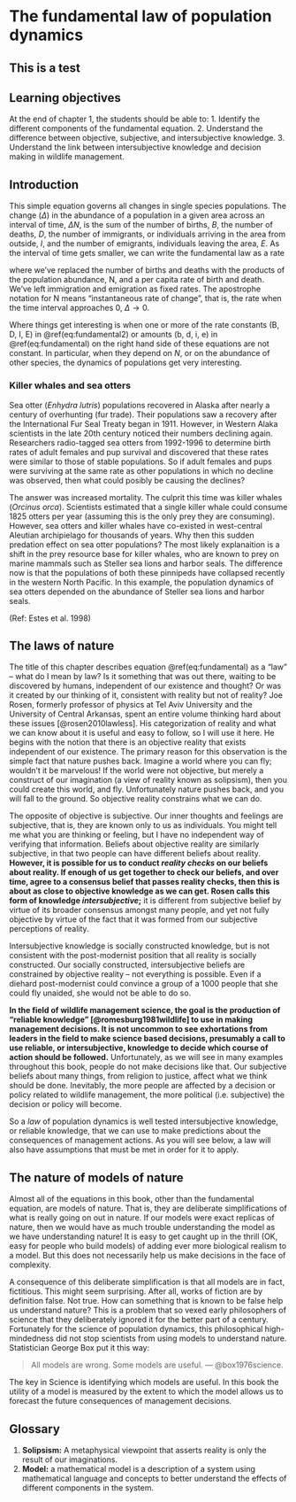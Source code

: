 # The fundamental law of population dynamics {#chap:fundamental}

## This is a test

## Learning objectives
At the end of chapter 1, the students should be able to: 
1. Identify the different components of the fundamental equation. 
2. Understand the difference between objective, subjective, and intersubjective knowledge. 
3. Understand the link between intersubjective knowledge and decision making in wildlife management. 

## Introduction

\begin{equation}
  \Delta N = B - D + I - E
  (\#eq:fundamental)
\end{equation}

This simple equation governs all changes in single species populations. The change ($\Delta$) in the abundance of a
population in a given area across an interval of time, $\Delta N$, is the sum of the number of births, $B$, the
number of deaths, $D$, the number of immigrants, or individuals arriving in the area from outside, $I$, and
the number of emigrants, individuals leaving the area, $E$. As the interval of time gets smaller, we can write the fundamental law as a rate

\begin{equation}
N' = bN - dN + i - e
(\#eq:fundamental2)
\end{equation}

where we’ve replaced the number of births and deaths with the products of the population abundance, N, and a per capita rate of birth and death. We’ve left immigration and emigration as fixed rates. The apostrophe notation for N means "instantaneous rate of change", that is, the rate when the time interval approaches 0, $\Delta \rightarrow 0$.

Where things get interesting is when one or more of the rate constants (B, D, I, E) in \@ref(eq:fundamental2) or amounts (b, d, i, e) in \@ref(eq:fundamental) on the right hand side of these equations are not constant. In particular, when they depend on $N$, or on the abundance of other species, the dynamics of populations get very interesting.

### Killer whales and sea otters

Sea otter (*Enhydra lutris*) populations recovered in Alaska after nearly a century of overhunting (fur trade). Their populations saw a recovery after the International Fur Seal Treaty began in 1911. However, in Western Alaka scientists in the late 20th century noticed their numbers declining again. Researchers radio-tagged sea otters from 1992-1996 to determine birth rates of adult females and pup survival and discovered that these rates were similar to those of stable populations. So if adult females and pups were surviving at the same rate as other populations in which no decline was observed, then what could posibly be causing the declines? 

The answer was increased mortality. The culprit this time was killer whales (*Orcinus orca*). Scientists estimated that a single killer whale could consume 1825 otters per year (assuming this is the only prey they are consuming). However, sea otters and killer whales have co-existed in west-central Aleutian archipielago for thousands of years. Why then this sudden predation effect on sea otter populations? The most likely explanaition is a shift in the prey resource base for killer whales, who are known to prey on marine mammals such as Steller sea lions and harbor seals. The difference now is that the populations of both these pinnipeds have collapsed recently in the western North Pacific. In this example, the population dynamics of sea otters depended on the abundance of Steller sea lions and harbor seals. 

(Ref: Estes et al. 1998)

## The laws of nature

The title of this chapter describes equation \@ref(eq:fundamental) as a "law" -- what do I mean by law? Is it something that was out there, waiting to be discovered by humans, independent of our existence and thought? Or was it created by our thinking of it, consistent with reality but not of reality? Joe Rosen, formerly professor of physics at Tel Aviv University and the University of Central Arkansas, spent an entire volume thinking hard about these issues [@rosen2010lawless]. His categorization of reality and what we can know about it is useful and easy to follow, so I will use it here. He begins with the notion that there is an objective reality that exists independent of our existence. The primary reason for this observation is the simple fact that nature pushes back. Imagine a world where you can fly; wouldn’t it be marvelous! If the world were not objective, but merely a construct of our imagination (a view of reality known as solipsism), then you could create this world, and fly. Unfortunately nature pushes back, and you will fall to the ground. So objective reality constrains what we can do.

The opposite of objective is subjective. Our inner thoughts and feelings are subjective, that is, they are known only to us as individuals. You might tell me what you are thinking or feeling, but I have no independent way of verifying that information. Beliefs about objective reality are similarly subjective, in
that two people can have different beliefs about reality. **However, it is possible for us to conduct *reality checks* on our beliefs about reality. If enough of us get together to check our beliefs, and over time, agree to a consensus belief that passes reality checks, then this is about as close to objective knowledge as we can get. Rosen calls this form of knowledge *intersubjective*;** it is different from subjective belief by virtue of its broader consensus amongst many people, and yet not fully objective by virtue of the fact that it was formed from our subjective perceptions of reality. 

Intersubjective knowledge is socially constructed knowledge, but is not consistent with the post-modernist position that all reality is socially constructed. Our socially constructed, intersubjective beliefs are constrained by objective reality -- not everything is possible. Even if a diehard post-modernist could convince a group of a 1000 people that she could fly unaided, she would not be able to do so. 

**In the field of wildlife management science, the goal is the production of “reliable knowledge” [@romesburg1981wildlife] to use in making management decisions. It is not uncommon to see exhortations from leaders in the field to make science based decisions, presumably a call to use reliable, or intersubjective, knowledge to decide which course of action should be followed.** Unfortunately, as we will see in many examples throughout this book, people do not make decisions like that. Our subjective beliefs about many things, from religion to justice, affect what we think should be done. Inevitably, the more people are affected by a decision or policy related to wildlife management, the more political (i.e. subjective) the decision or policy will become.

So a *law* of population dynamics is well tested intersubjective knowledge, or reliable knowledge, that we can use to make predictions about the consequences of management actions. As you will see below, a law will also have assumptions that must be met in order for it to apply. 

## The nature of models of nature

Almost all of the equations in this book, other than the fundamental equation, are models of nature. That is, they are deliberate simplifications of what is really going on out in nature. If our models were exact replicas of nature, then we would have as much trouble understanding the model as we have understanding nature! It is easy to get caught up in the thrill (OK, easy for people who build models) of adding ever more biological realism to a model. But this does not necessarily help us make decisions in the face of complexity.

A consequence of this deliberate simplification is that all models are in fact, fictitious. This might seem surprising. After all, works of fiction are by definition false. Not true. How can something that is known to be false help us understand nature? This is a problem that so vexed early philosophers of science that they deliberately ignored it for the better part of a century.  Fortunately for the science of population dynamics, this philosophical high-mindedness did not stop scientists from using models to understand nature. Statistician George Box put it this way: 

> All models are wrong. Some models are useful.
> --- @box1976science. 

The key in Science is identifying which models are useful. In this book the utility of a model is measured by the extent to which the model allows us to forecast the future consequences of management decisions.


## Glossary

1. **Solipsism:** A metaphysical viewpoint that asserts reality is only the result of our imaginations.
2. **Model:** a mathematical model is a description of a system using mathematical language and concepts to better understand the effects of different components in the system. 


